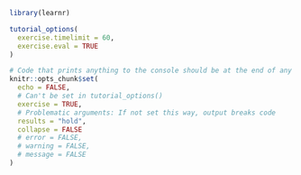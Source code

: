 ```r
library(learnr)

tutorial_options(
  exercise.timelimit = 60,
  exercise.eval = TRUE
)

# Code that prints anything to the console should be at the end of any one chunk
knitr::opts_chunk$set(
  echo = FALSE,
  # Can't be set in tutorial_options()
  exercise = TRUE,
  # Problematic arguments: If not set this way, output breaks code
  results = "hold",
  collapse = FALSE
  # error = FALSE,
  # warning = FALSE,
  # message = FALSE
)
```
